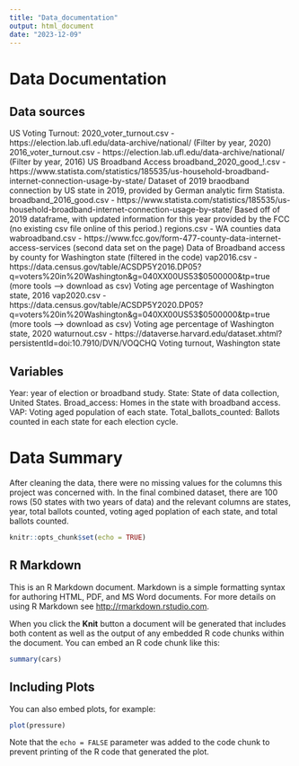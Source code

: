 ```yaml
---
title: "Data_documentation"
output: html_document
date: "2023-12-09"
---
```

# Data Documentation
## Data sources
US Voting Turnout: 
2020_voter_turnout.csv - https://election.lab.ufl.edu/data-archive/national/ (Filter by year, 2020)
2016_voter_turnout.csv - https://election.lab.ufl.edu/data-archive/national/ (Filter by year, 2016)
US Broadband Access
broadband_2020_good_!.csv - https://www.statista.com/statistics/185535/us-household-broadband-internet-connection-usage-by-state/
Dataset of 2019 braodband connection by US state in 2019, provided by German analytic firm Statista.
broadband_2016_good.csv - https://www.statista.com/statistics/185535/us-household-broadband-internet-connection-usage-by-state/
Based off of 2019 dataframe, with updated information for this year provided by the FCC (no existing csv file online of this period.)
regions.csv - 
WA counties data
wabroadband.csv - https://www.fcc.gov/form-477-county-data-internet-access-services (second data set on the page)
Data of Broadband access by county for Washington state (filtered in the code)
vap2016.csv - https://data.census.gov/table/ACSDP5Y2016.DP05?q=voters%20in%20Washington&g=040XX00US53$0500000&tp=true (more tools --> download as csv)
Voting age percentage of Washington state,  2016
vap2020.csv -  https://data.census.gov/table/ACSDP5Y2020.DP05?q=voters%20in%20Washington&g=040XX00US53$0500000&tp=true (more tools --> download as csv)
Voting age percentage of Washington state,  2020
waturnout.csv - https://dataverse.harvard.edu/dataset.xhtml?persistentId=doi:10.7910/DVN/VOQCHQ
Voting turnout, Washington state

## Variables
Year: year of election or broadband study.
State: State of data collection, United States.
Broad_access: Homes in the state with broadband access.
VAP: Voting aged population of each state.
Total_ballots_counted: Ballots counted in each state for each election cycle. 

# Data Summary
After cleaning the data, there were no missing values for the columns this project was concerned with.
In the final combined dataset, there are 100 rows (50 states with two years of data) and the relevant columns are states, year, total ballots counted, voting aged poplation of each state, and total ballots counted.


```r
knitr::opts_chunk$set(echo = TRUE)
```

## R Markdown

This is an R Markdown document. Markdown is a simple formatting syntax for authoring HTML, PDF, and MS Word documents. For more details on using R Markdown see <http://rmarkdown.rstudio.com>.

When you click the **Knit** button a document will be generated that includes both content as well as the output of any embedded R code chunks within the document. You can embed an R code chunk like this:

```r
summary(cars)
```

## Including Plots

You can also embed plots, for example:

```r
plot(pressure)
```

Note that the `echo = FALSE` parameter was added to the code chunk to prevent printing of the R code that generated the plot.
